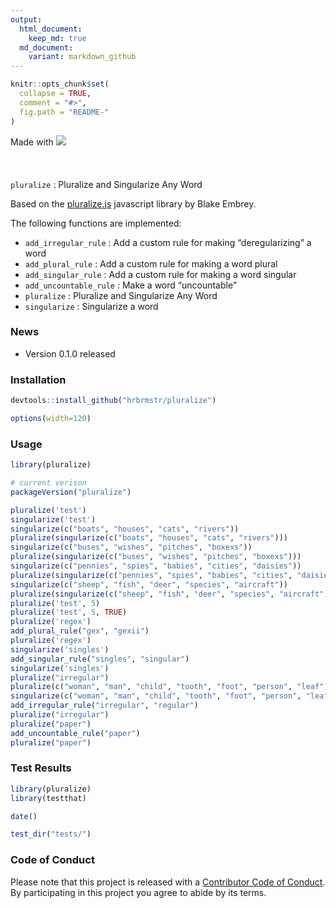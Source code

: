```yaml
---
output:
  html_document:
    keep_md: true
  md_document:
    variant: markdown_github
---
```

<!-- README.md is generated from README.Rmd. Please edit that file -->

```r
knitr::opts_chunk$set(
  collapse = TRUE,
  comment = "#>",
  fig.path = "README-"
)
```
<div style="padding-bottom:20px">Made with <img src="v8.png"/></div>

<br/>
`pluralize` : Pluralize and Singularize Any Word

Based on the [pluralize.js](https://github.com/blakeembrey/pluralize) javascript library by Blake Embrey.

The following functions are implemented:

- `add_irregular_rule` :	Add a custom rule for making "deregularizing" a word
- `add_plural_rule` :	Add a custom rule for making a word plural
- `add_singular_rule` :	Add a custom rule for making a word singular
- `add_uncountable_rule` :	Make a word "uncountable"
- `pluralize` :	Pluralize and Singularize Any Word
- `singularize` :	Singularize a word

### News

- Version 0.1.0 released

### Installation

```r
devtools::install_github("hrbrmstr/pluralize")
```

```r
options(width=120)
```

### Usage

```r
library(pluralize)

# current verison
packageVersion("pluralize")

pluralize('test')
singularize('test')
singularize(c("boats", "houses", "cats", "rivers"))
pluralize(singularize(c("boats", "houses", "cats", "rivers")))
singularize(c("buses", "wishes", "pitches", "boxexs"))
pluralize(singularize(c("buses", "wishes", "pitches", "boxexs")))
singularize(c("pennies", "spies", "babies", "cities", "daisies"))
pluralize(singularize(c("pennies", "spies", "babies", "cities", "daisies")))
singularize(c("sheep", "fish", "deer", "species", "aircraft"))
pluralize(singularize(c("sheep", "fish", "deer", "species", "aircraft")))
pluralize('test', 5)
pluralize('test', 5, TRUE)
pluralize('regex')
add_plural_rule("gex", "gexii")
pluralize('regex')
singularize('singles')
add_singular_rule("singles", "singular")
singularize('singles')
pluralize("irregular")
pluralize(c("woman", "man", "child", "tooth", "foot", "person", "leaf"))
singularize(c("woman", "man", "child", "tooth", "foot", "person", "leaf"))
add_irregular_rule("irregular", "regular")
pluralize("irregular")
pluralize("paper")
add_uncountable_rule("paper")
pluralize("paper")
```

### Test Results

```r
library(pluralize)
library(testthat)

date()

test_dir("tests/")
```

### Code of Conduct

Please note that this project is released with a [Contributor Code of Conduct](CONDUCT.md). By participating in this project you agree to abide by its terms.
